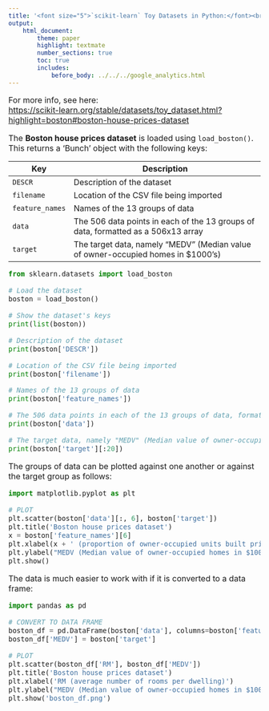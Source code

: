 ```yaml
---
title: '<font size="5">`scikit-learn` Toy Datasets in Python:</font><br>Boston house prices dataset'
output:
    html_document:
        theme: paper
        highlight: textmate
        number_sections: true
        toc: true
        includes:
            before_body: ../../../google_analytics.html
---
```


<font size="3">

For more info, see here:  
[https://scikit-learn.org/stable/datasets/toy_dataset.html?highlight=boston#boston-house-prices-dataset](https://scikit-learn.org/stable/datasets/toy_dataset.html?highlight=boston#boston-house-prices-dataset){target="_blank"}

The **Boston house prices dataset** is loaded using `load_boston()`. This
returns a 'Bunch' object with the following keys:

| Key | Description |
|-----|-------------------------------------------------------------|
| `DESCR` | Description of the dataset |
| `filename` | Location of the CSV file being imported |
| `feature_names` | Names of the 13 groups of data |
| `data` | The 506 data points in each of the 13 groups of data, formatted as a 506x13 array |
| `target` | The target data, namely "MEDV" (Median value of owner-occupied homes in $1000’s) |

```python
from sklearn.datasets import load_boston

# Load the dataset
boston = load_boston()

# Show the dataset's keys
print(list(boston))
```

```python
# Description of the dataset
print(boston['DESCR'])
```

```python
# Location of the CSV file being imported
print(boston['filename'])
```

```python
# Names of the 13 groups of data
print(boston['feature_names'])
```

```python
# The 506 data points in each of the 13 groups of data, formatted as a 506x13 array
print(boston['data'])
```

```python
# The target data, namely "MEDV" (Median value of owner-occupied homes in $1000’s)
print(boston['target'][:20])
```

The groups of data can be plotted against one another or against the target
group as follows:

```python
import matplotlib.pyplot as plt

# PLOT
plt.scatter(boston['data'][:, 6], boston['target'])
plt.title('Boston house prices dataset')
x = boston['feature_names'][6]
plt.xlabel(x + ' (proportion of owner-occupied units built prior to 1940)')
plt.ylabel("MEDV (Median value of owner-occupied homes in $1000's)")
plt.show()
```

The data is much easier to work with if it is converted to a data frame:

```python
import pandas as pd

# CONVERT TO DATA FRAME
boston_df = pd.DataFrame(boston['data'], columns=boston['feature_names'])
boston_df['MEDV'] = boston['target']

# PLOT
plt.scatter(boston_df['RM'], boston_df['MEDV'])
plt.title('Boston house prices dataset')
plt.xlabel('RM (average number of rooms per dwelling)')
plt.ylabel("MEDV (Median value of owner-occupied homes in $1000's)")
plt.show('boston_df.png')
```

</font>
